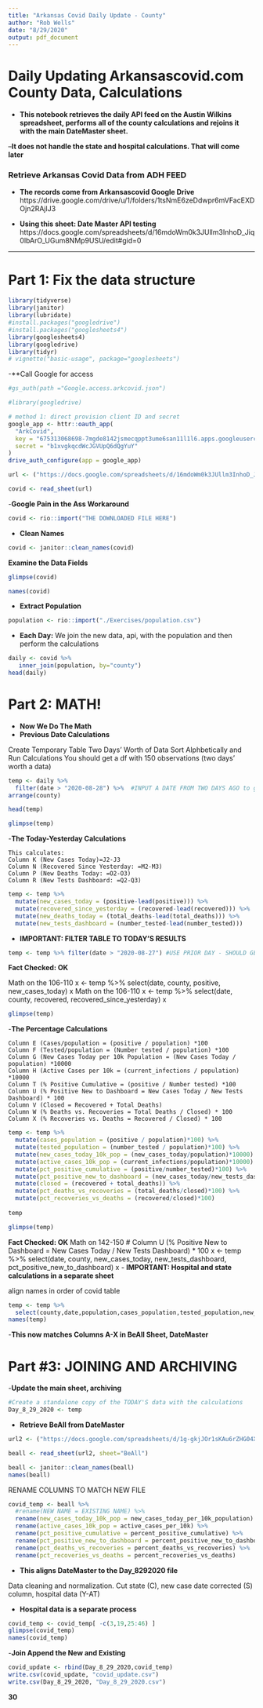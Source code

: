 ```yaml
---
title: "Arkansas Covid Daily Update - County"
author: "Rob Wells"
date: "8/29/2020"
output: pdf_document
---
```


# Daily Updating Arkansascovid.com County Data, Calculations

- **This notebook retrieves the daily API feed on the Austin Wilkins spreadsheet, performs all of the county calculations and rejoins it with the main DateMaster sheet.**

--**It does not handle the state and hospital calculations. That will come later**

### Retrieve Arkansas Covid Data from ADH FEED


- **The records come from Arkansascovid Google Drive**  
https://drive.google.com/drive/u/1/folders/1tsNmE6zeDdwpr6mVFacEXDOjn2RAjlJ3


- **Using this sheet: Date Master API testing**
https://docs.google.com/spreadsheets/d/16mdoWm0k3JUllm3InhoD_Jiq0lbArO_UGum8NMp9USU/edit#gid=0

--------------------------------------------------------------------
# Part 1: Fix the data structure

```r
library(tidyverse)
library(janitor)
library(lubridate)
#install.packages("googledrive")
#install.packages("googlesheets4")
library(googlesheets4)
library(googledrive)
library(tidyr)
# vignette("basic-usage", package="googlesheets")
```

-**Call Google for access
```r
#gs_auth(path ="Google.access.arkcovid.json")

#library(googledrive)

# method 1: direct provision client ID and secret
google_app <- httr::oauth_app(
  "ArkCovid",
  key = "675313068698-7mgde8142jsmecqppt3ume6san11l1l6.apps.googleusercontent.com",
  secret = "b1xvgkqcdWcJGVUpQ6dQgYuY"
)
drive_auth_configure(app = google_app)

```

```r
url <- ("https://docs.google.com/spreadsheets/d/16mdoWm0k3JUllm3InhoD_Jiq0lbArO_UGum8NMp9USU/edit#gid=0")

covid <- read_sheet(url)
```

-**Google Pain in the Ass Workaround**
```r
covid <- rio::import("THE DOWNLOADED FILE HERE")
```

- **Clean Names**
```r

covid <- janitor::clean_names(covid)
```

**Examine the Data Fields**
```r
glimpse(covid)
```

```r
names(covid)

```

- **Extract Population**
```r
population <- rio::import("./Exercises/population.csv")
```


- **Each Day:** We join the new data, api, with the population and then perform the calculations

```r
daily <- covid %>% 
   inner_join(population, by="county")
head(daily)
```

# Part 2: MATH!   

- **Now We Do The Math**
- **Previous Date Calculations**

Create Temporary Table Two Days' Worth of Data
Sort Alphbetically and Run Calculations
You should get a df with 150 observations (two days' worth a data)
```r
temp <- daily %>% 
  filter(date > "2020-08-28") %>%  #INPUT A DATE FROM TWO DAYS AGO to get two days' of data
arrange(county) 
```

```r
head(temp) 
```

```r
glimpse(temp)
```

-**The Today-Yesterday Calculations**

    This calculates:
    Column K (New Cases Today)=J2-J3 
    Column N (Recovered Since Yesterday: =M2-M3)
    Column P (New Deaths Today: =O2-O3)
    Column R (New Tests Dashboard: =Q2-Q3)
    

```r
temp <- temp %>%
  mutate(new_cases_today = (positive-lead(positive))) %>%
  mutate(recovered_since_yesterday = (recovered-lead(recovered))) %>%
  mutate(new_deaths_today = (total_deaths-lead(total_deaths))) %>%
  mutate(new_tests_dashboard = (number_tested-lead(number_tested)))
```

- **IMPORTANT: FILTER TABLE TO TODAY'S RESULTS**
```r
temp <- temp %>% filter(date > "2020-08-27") #USE PRIOR DAY - SHOULD GET 75 ROWS IN Temp
```

**Fact Checked: OK**

Math on the 106-110
x <- temp %>% 
  select(date, county, positive, new_cases_today)
x
Math on the 106-110
x <- temp %>% 
  select(date, county, recovered, recovered_since_yesterday)
x

```r
glimpse(temp)
```

-**The Percentage Calculations**

    Column E (Cases/population = (positive / population) *100
    Column F (Tested/population = (Number tested / population) *100
    Column G (New Cases Today per 10k Population = (New Cases Today / population) *10000
    Column H (Active Cases per 10k = (current_infections / population) *10000
    Column T (% Positive Cumulative = (positive / Number tested) *100
    Column U (% Positive New to Dashboard = New Cases Today / New Tests Dashboard) * 100
    Column V (Closed = Recovered + Total Deaths)
    Column W (% Deaths vs. Recoveries = Total Deaths / Closed) * 100
    Column X (% Recoveries vs. Deaths = Recovered / Closed) * 100

```r
temp <- temp %>%
  mutate(cases_population = (positive / population)*100) %>% 
  mutate(tested_population = (number_tested / population)*100) %>% 
  mutate(new_cases_today_10k_pop = (new_cases_today/population)*10000) %>% 
  mutate(active_cases_10k_pop = (current_infections/population)*10000) %>% 
  mutate(pct_positive_cumulative = (positive/number_tested)*100) %>% 
  mutate(pct_positive_new_to_dashboard = (new_cases_today/new_tests_dashboard)*100) %>% 
  mutate(closed = (recovered + total_deaths)) %>% 
  mutate(pct_deaths_vs_recoveries = (total_deaths/closed)*100) %>% 
  mutate(pct_recoveries_vs_deaths = (recovered/closed)*100)
  
temp
```

```r
glimpse(temp)
```


**Fact Checked: OK**
Math on 142-150
# Column U (% Positive New to Dashboard = New Cases Today / New Tests Dashboard) * 100
x <- temp %>% 
  select(date, county, new_cases_today, new_tests_dashboard, pct_positive_new_to_dashboard)
x
- **IMPORTANT: Hospital and state calculations in a separate sheet**


align names in order of covid table
```r
temp <- temp %>% 
  select(county,date,population,cases_population,tested_population,new_cases_today_10k_pop,active_cases_10k_pop,current_infections,positive, new_cases_today, negative, recovered, recovered_since_yesterday, total_deaths, new_deaths_today, number_tested, new_tests_dashboard, pct_positive_cumulative, pct_positive_new_to_dashboard, closed, pct_deaths_vs_recoveries, pct_recoveries_vs_deaths)
names(temp)
```

-**This now matches Columns A-X in BeAll Sheet, DateMaster**

# Part #3: JOINING AND ARCHIVING   

-**Update the main sheet, archiving**
```r
#Create a standalone copy of the TODAY'S data with the calculations
Day_8_29_2020 <- temp
```


- **Retrieve BeAll from DateMaster**
```r
url2 <- ("https://docs.google.com/spreadsheets/d/1g-gkjJOr1sKAu6rZHG04XA5_fM_Ma0jLr5r24fwMqiA/edit#gid=1357388768")

beall <- read_sheet(url2, sheet="BeAll")
```

```r
beall <- janitor::clean_names(beall)
names(beall)

```


RENAME COLUMNS TO MATCH NEW FILE
```r
covid_temp <- beall %>% 
  #rename(NEW NAME = EXISTING NAME) %>% 
  rename(new_cases_today_10k_pop = new_cases_today_per_10k_population) %>% 
  rename(active_cases_10k_pop = active_cases_per_10k) %>% 
  rename(pct_positive_cumulative = percent_positive_cumulative) %>% 
  rename(pct_positive_new_to_dashboard = percent_positive_new_to_dashboard) %>% 
  rename(pct_deaths_vs_recoveries = percent_deaths_vs_recoveries) %>% 
  rename(pct_recoveries_vs_deaths = percent_recoveries_vs_deaths)
```    

- **This aligns DateMaster to the Day_8292020 file**

Data cleaning and normalization. Cut state (C), new case date corrected (S) column, hospital data (Y-AT)

- **Hospital data is a separate process**

```r

covid_temp <- covid_temp[ -c(3,19,25:46) ]
glimpse(covid_temp)
names(covid_temp)
```

-**Join Append the New and Existing**
```r
covid_update <- rbind(Day_8_29_2020,covid_temp)
write.csv(covid_update, "covid_update.csv")
write.csv(Day_8_29_2020, "Day_8_29_2020.csv")
```


**30**
